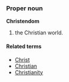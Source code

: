 ===Proper noun===
'''Christendom'''

# the Christian world.

====Related terms====
*[[Christ]]
*[[Christian]]
*[[Christianity]]